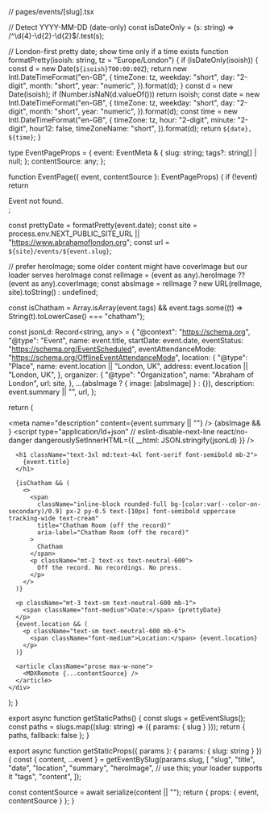 // pages/events/[slug].tsx

// Detect YYYY-MM-DD (date-only)
const isDateOnly = (s: string) => /^\d{4}-\d{2}-\d{2}$/.test(s);

// London-first pretty date; show time only if a time exists
function formatPretty(isoish: string, tz = "Europe/London") {
  if (isDateOnly(isoish)) {
    const d = new Date(`${isoish}T00:00:00Z`);
    return new Intl.DateTimeFormat("en-GB", {
      timeZone: tz,
      weekday: "short",
      day: "2-digit",
      month: "short",
      year: "numeric",
    }).format(d);
  }
  const d = new Date(isoish);
  if (Number.isNaN(d.valueOf())) return isoish;
  const date = new Intl.DateTimeFormat("en-GB", {
    timeZone: tz,
    weekday: "short",
    day: "2-digit",
    month: "short",
    year: "numeric",
  }).format(d);
  const time = new Intl.DateTimeFormat("en-GB", {
    timeZone: tz,
    hour: "2-digit",
    minute: "2-digit",
    hour12: false,
    timeZoneName: "short",
  }).format(d);
  return `${date}, ${time}`;
}

type EventPageProps = {
  event: EventMeta & {
    slug: string;
    tags?: string[] | null;
  };
  contentSource: any;
};

function EventPage({ event, contentSource }: EventPageProps) {
  if (!event) return <div>Event not found.</div>;

  const prettyDate = formatPretty(event.date);
  const site = process.env.NEXT_PUBLIC_SITE_URL || "https://www.abrahamoflondon.org";
  const url = `${site}/events/${event.slug}`;

  // prefer heroImage; some older content might have coverImage but our loader serves heroImage
  const relImage = (event as any).heroImage ?? (event as any).coverImage;
  const absImage = relImage ? new URL(relImage, site).toString() : undefined;

  const isChatham =
    Array.isArray(event.tags) &&
    event.tags.some((t) => String(t).toLowerCase() === "chatham");

  const jsonLd: Record<string, any> = {
    "@context": "https://schema.org",
    "@type": "Event",
    name: event.title,
    startDate: event.date,
    eventStatus: "https://schema.org/EventScheduled",
    eventAttendanceMode: "https://schema.org/OfflineEventAttendanceMode",
    location: {
      "@type": "Place",
      name: event.location || "London, UK",
      address: event.location || "London, UK",
    },
    organizer: {
      "@type": "Organization",
      name: "Abraham of London",
      url: site,
    },
    ...(absImage ? { image: [absImage] } : {}),
    description: event.summary || "",
    url,
  };

  return (
    <div className="event-page px-4 py-10 mx-auto max-w-3xl">
      <Head>
        <title>{event.title} | Abraham of London</title>
        <meta name="description" content={event.summary || ""} />
        {absImage && <meta property="og:image" content={absImage} />}
        <meta property="og:type" content="website" />
        <meta property="og:url" content={url} />
        <script
          type="application/ld+json"
          // eslint-disable-next-line react/no-danger
          dangerouslySetInnerHTML={{ __html: JSON.stringify(jsonLd) }}
        />
      </Head>

      <h1 className="text-3xl md:text-4xl font-serif font-semibold mb-2">
        {event.title}
      </h1>

      {isChatham && (
        <>
          <span
            className="inline-block rounded-full bg-[color:var(--color-on-secondary)/0.9] px-2 py-0.5 text-[10px] font-semibold uppercase tracking-wide text-cream"
            title="Chatham Room (off the record)"
            aria-label="Chatham Room (off the record)"
          >
            Chatham
          </span>
          <p className="mt-2 text-xs text-neutral-600">
            Off the record. No recordings. No press.
          </p>
        </>
      )}

      <p className="mt-3 text-sm text-neutral-600 mb-1">
        <span className="font-medium">Date:</span> {prettyDate}
      </p>
      {event.location && (
        <p className="text-sm text-neutral-600 mb-6">
          <span className="font-medium">Location:</span> {event.location}
        </p>
      )}

      <article className="prose max-w-none">
        <MDXRemote {...contentSource} />
      </article>
    </div>
  );
}

export async function getStaticPaths() {
  const slugs = getEventSlugs();
  const paths = slugs.map((slug: string) => ({ params: { slug } }));
  return { paths, fallback: false };
}

export async function getStaticProps({ params }: { params: { slug: string } }) {
  const { content, ...event } = getEventBySlug(params.slug, [
    "slug",
    "title",
    "date",
    "location",
    "summary",
    "heroImage", // use this; your loader supports it
    "tags",
    "content",
  ]);

  const contentSource = await serialize(content || "");
  return { props: { event, contentSource } };
}

